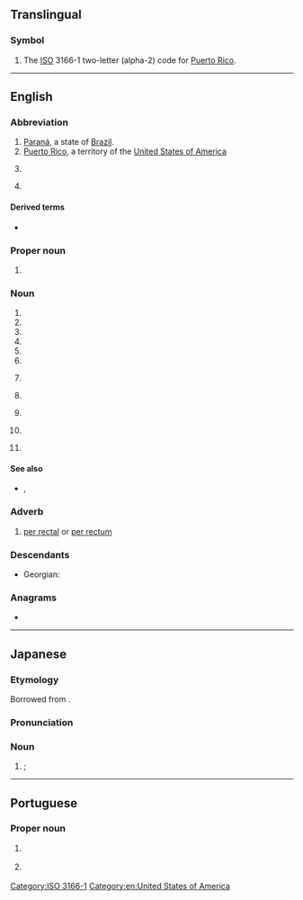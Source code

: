 {{also|pr|Pr|.pr|-pr-|P.R.|Pr.}}
{{character info/new|㏚}}
==Translingual==

===Symbol===
{{head|mul|symbol}}

# The [[ISO]] 3166-1 two-letter (alpha-2) code for [[Puerto Rico]].

[[Category:ISO 3166-1]]

----

==English==

===Abbreviation===
{{rfc-header|Abbreviation}}
{{head|en|abbreviation}}

# [[Paraná]], a state of [[Brazil]].
# [[Puerto Rico]], a territory of the [[United States of America]]
# {{lb|en|electronics}} {{abbreviation of|preset|lang=en}}
# {{lb|en|sports}} {{abbreviation of|lang=en|[[Paralympic]] [[record]]}}

====Derived terms====
* {{sense|Puerto Rico}} {{l|en|PRUSVI}}

===Proper noun===
{{en-proper noun}}

# {{initialism of|[[Port Republic]], [[New Jersey]]|lang=en}}

===Noun===
{{en-noun|~}}

# {{initialism of|lang=en|public relations}}
# {{initialism of|proportional representation|lang=en}}
# {{initialism of|[[permanent]] [[residence]]|lang=en}}
# {{initialism of|[[police]] [[report]]|lang=en}}
# {{initialism of|[[personal]] [[representative]]|lang=en}}
# {{initialism of|[[personal]] [[recognizance]] (bond)|lang=en}}
# {{lb|en|sports}} {{initialism of|personal record|lang=en}}
# {{lb|en|computing}} {{initialism of|[[pull]] [[request]]|lang=en}}
# {{lb|en|tennis}} {{initialism of|[[protected]] [[ranking]]|lang=en}}
# {{lb|en|protein}} {{initialism of|progesterone receptor|lang=en}}
# {{lb|en|hematology}} {{initialism of|prothrombin ratio|lang=en}}

====See also====
* {{sense|prothrombin ratio}} {{l|en|PT}}, {{l|en|INR}}

===Adverb===
{{en-adv|-}}

# {{lb|en|medicine}} [[per rectal]] or [[per rectum]]

===Descendants===
* Georgian: {{l|ka|პიარი}}

===Anagrams===
* {{anagrams|en|a=pr|R/P|RP}}

[[Category:en:United States of America]]

----

==Japanese==

===Etymology===
Borrowed from {{bor|ja|en|PR|sort=ひーあーる''}}.

===Pronunciation===
{{ja-pron|ピーアール|acc=3}}

===Noun===
{{ja-noun|ピーアール}}

# {{syn of|lang=ja|パブリック・リレーションズ|tr=paburikku rirēshonzu||[[public relations]]}}; {{l|en|PR}}

----

==Portuguese==

===Proper noun===
{{head|pt|proper noun}}

# {{lb|pt|Brazil}} {{abbreviation of|Paraná|lang=pt}} {{gloss|Brazilian state}}
# {{lb|pt|Portugal}} {{initialism of|[[presidente|Presidente]] da [[república|República]]|lang=pt}}
